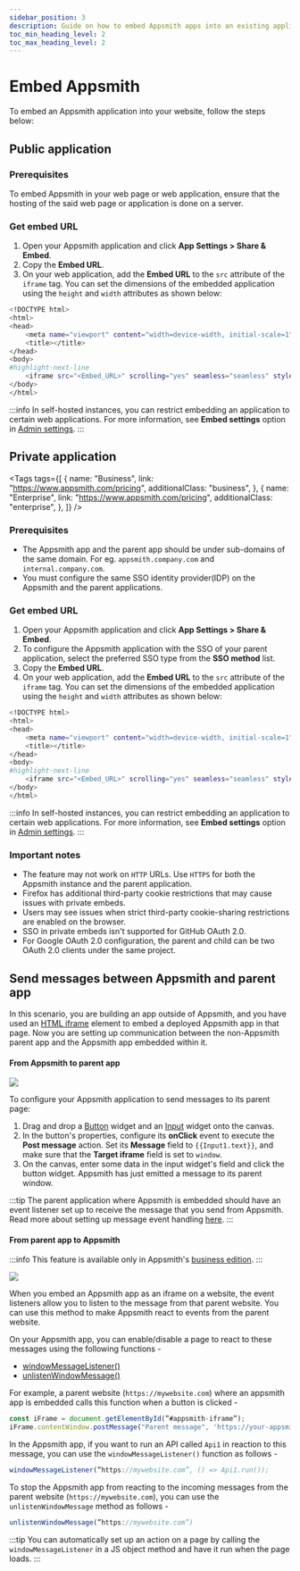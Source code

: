 ```yaml
---
sidebar_position: 3
description: Guide on how to embed Appsmith apps into an existing application
toc_min_heading_level: 2
toc_max_heading_level: 2
---
```



# Embed Appsmith

To embed an Appsmith application into your website, follow the steps below:

## Public application

### Prerequisites

To embed Appsmith in your web page or web application, ensure that the hosting of the said web page or application is done on a server.

### Get embed URL

1. Open your Appsmith application and click **App Settings > Share & Embed**.
2. Copy the **Embed URL**.
3. On your web application, add the **Embed URL** to the `src` attribute of the `iframe` tag. You can set the dimensions of the embedded application using the `height` and `width` attributes as shown below:

```bash
<!DOCTYPE html>
<html>
<head>
    <meta name="viewport" content="width=device-width, initial-scale=1"
    <title></title>
</head>
<body>
#highlight-next-line
    <iframe src="<Embed_URL>" scrolling="yes" seamless="seamless" style="display:block; width:100%; height:100vh;"></iframe>
</body>
</html>
```

:::info
In self-hosted instances, you can restrict embedding an application to certain web applications. For more information, see **Embed settings** option in [Admin settings](/getting-started/setup/instance-configuration#configure-instance).
:::
<!-- vale off -->

<div className="tag-wrapper">

## Private application

<Tags
  tags={[
    {
      name: "Business",
      link: "https://www.appsmith.com/pricing",
      additionalClass: "business",
    },
    {
      name: "Enterprise",
      link: "https://www.appsmith.com/pricing",
      additionalClass: "enterprise",
    },
  ]}
/>
</div>

<!-- vale on -->

<VideoEmbed
  host="youtube"
  videoId="Zoiy1tKcjzU"
  title="Embed Private Apps With SSO"
  caption="Embed Private Apps With SSO"
/>

### Prerequisites

- The Appsmith app and the parent app should be under sub-domains of the same domain. For eg. `appsmith.company.com` and `internal.company.com`.
- You must configure the same SSO identity provider(IDP) on the Appsmith and the parent applications.

### Get embed URL

1. Open your Appsmith application and click **App Settings > Share & Embed**.
2. To configure the Appsmith application with the SSO of your parent application, select the preferred SSO type from the **SSO method** list.
3. Copy the **Embed URL**.
4. On your web application, add the **Embed URL** to the `src` attribute of the `iframe` tag. You can set the dimensions of the embedded application using the `height` and `width` attributes as shown below:

```bash
<!DOCTYPE html>
<html>
<head>
    <meta name="viewport" content="width=device-width, initial-scale=1"
    <title></title>
</head>
<body>
#highlight-next-line
    <iframe src="<Embed_URL>" scrolling="yes" seamless="seamless" style="display:block; width:100%; height:100vh;"></iframe>
</body>
</html>
```

:::info
In self-hosted instances, you can restrict embedding an application to certain web applications. For more information, see **Embed settings** option in [Admin settings](/getting-started/setup/instance-configuration#configure-instance).
:::

### Important notes

- The feature may not work on `HTTP` URLs. Use `HTTPS` for both the Appsmith instance and the parent application.
- Firefox has additional third-party cookie restrictions that may cause issues with private embeds.
- Users may see issues when strict third-party cookie-sharing restrictions are enabled on the browser.
- SSO in private embeds isn't supported for GitHub OAuth 2.0.
- For Google OAuth 2.0 configuration, the parent and child can be two OAuth 2.0 clients under the same project.

## Send messages between Appsmith and parent app

In this scenario, you are building an app outside of Appsmith, and you have used an [HTML iframe](https://developer.mozilla.org/en-US/docs/Web/HTML/Element/iframe) element to embed a deployed Appsmith app in that page. Now you are setting up communication between the non-Appsmith parent app and the Appsmith app embedded within it.

#### From Appsmith to parent app

![](/img/postmessage_parent_outgoing.png)

To configure your Appsmith application to send messages to its parent page:

1. Drag and drop a [Button](/reference/widgets/button/) widget and an [Input](/reference/widgets/input/) widget onto the canvas.
2. In the button's properties, configure its **onClick** event to execute the **Post message** action. Set its **Message** field to `{{Input1.text}}`, and make sure that the **Target iframe** field is set to `window`.
3. On the canvas, enter some data in the input widget's field and click the button widget. Appsmith has just emitted a message to its parent window.

:::tip
The parent application where Appsmith is embedded should have an event listener set up to receive the message that you send from Appsmith. Read more about setting up message event handling [here](https://developer.mozilla.org/en-US/docs/Web/API/Window/message_event).
:::

#### From parent app to Appsmith

:::info
This feature is available only in Appsmith's [business edition](https://www.appsmith.com/pricing).
:::

![](/img/postmessage_parent_incoming.png)

When you embed an Appsmith app as an iframe on a website, the event listeners allow you to listen to the message from that parent website. You can use this method to make Appsmith react to events from the parent website.

On your Appsmith app, you can enable/disable a page to react to these messages using the following functions -

- [windowMessageListener()](/reference/appsmith-framework/widget-actions/window-message-listener)
- [unlistenWindowMessage()](/reference/appsmith-framework/widget-actions/unlisten-window-message)

For example, a parent website (`https://mywebsite.com`) where an appsmith app is embedded calls this function when a button is clicked -

```javascript
const iFrame = document.getElementById(”#appsmith-iframe”);
iFrame.contentWindow.postMessage("Parent message", 'https://your-appsmith-domain.com');
```

In the Appsmith app, if you want to run an API called `Api1` in reaction to this message, you can use the `windowMessageListener()` function as follows -

```javascript
windowMessageListener(”https://mywebsite.com”, () => Api1.run());
```

To stop the Appsmith app from reacting to the incoming messages from the parent website (`https://mywebsite.com`), you can use the `unlistenWindowMessage` method as follows -

```javascript
unlistenWindowMessage(”https://mywebsite.com”)
```

:::tip
You can automatically set up an action on a page by calling the `windowMessageListener` in a JS object method and have it run when the page loads.
:::
